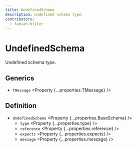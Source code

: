 ```yaml
---
title: UndefinedSchema
description: Undefined schema type.
contributors:
  - fabian-hiller
---
```



# UndefinedSchema

Undefined schema type.

## Generics

- `TMessage` <Property {...properties.TMessage} />

## Definition

- `UndefinedSchema` <Property {...properties.BaseSchema} />
  - `type` <Property {...properties.type} />
  - `reference` <Property {...properties.reference} />
  - `expects` <Property {...properties.expects} />
  - `message` <Property {...properties.message} />
